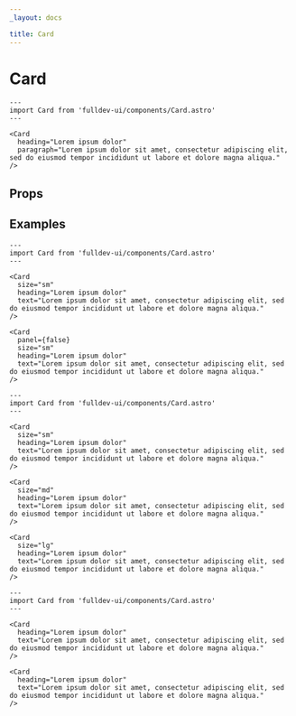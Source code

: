 ```yaml
---
_layout: docs

title: Card
---
```


# Card


```astro live
---
import Card from 'fulldev-ui/components/Card.astro'
---

<Card
  heading="Lorem ipsum dolor"
  paragraph="Lorem ipsum dolor sit amet, consectetur adipiscing elit, sed do eiusmod tempor incididunt ut labore et dolore magna aliqua."
/>
```

## Props

<PropsTable />

## Examples

```astro live
---
import Card from 'fulldev-ui/components/Card.astro'
---

<Card
  size="sm"
  heading="Lorem ipsum dolor"
  text="Lorem ipsum dolor sit amet, consectetur adipiscing elit, sed do eiusmod tempor incididunt ut labore et dolore magna aliqua."
/>

<Card
  panel={false}
  size="sm"
  heading="Lorem ipsum dolor"
  text="Lorem ipsum dolor sit amet, consectetur adipiscing elit, sed do eiusmod tempor incididunt ut labore et dolore magna aliqua."
/>
```

```astro live
---
import Card from 'fulldev-ui/components/Card.astro'
---

<Card
  size="sm"
  heading="Lorem ipsum dolor"
  text="Lorem ipsum dolor sit amet, consectetur adipiscing elit, sed do eiusmod tempor incididunt ut labore et dolore magna aliqua."
/>

<Card
  size="md"
  heading="Lorem ipsum dolor"
  text="Lorem ipsum dolor sit amet, consectetur adipiscing elit, sed do eiusmod tempor incididunt ut labore et dolore magna aliqua."
/>

<Card
  size="lg"
  heading="Lorem ipsum dolor"
  text="Lorem ipsum dolor sit amet, consectetur adipiscing elit, sed do eiusmod tempor incididunt ut labore et dolore magna aliqua."
/>
```

```astro live
---
import Card from 'fulldev-ui/components/Card.astro'
---

<Card
  heading="Lorem ipsum dolor"
  text="Lorem ipsum dolor sit amet, consectetur adipiscing elit, sed do eiusmod tempor incididunt ut labore et dolore magna aliqua."
/>

<Card
  heading="Lorem ipsum dolor"
  text="Lorem ipsum dolor sit amet, consectetur adipiscing elit, sed do eiusmod tempor incididunt ut labore et dolore magna aliqua."
/>
```
